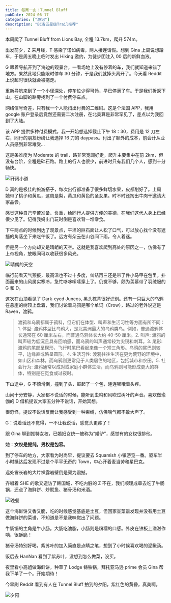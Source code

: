 ```yaml
---
title: 每周一山：Tunnel Bluff
pubDate: 2024-06-17
categories: ["游记"]
description: "BC省五星级Trail推荐"
---
```



本周爬了 Tunnel Bluff from Lions Bay, 全程 13.7km，爬升 574m。

<ImageComponent
  src="https://pub-a55ec74b764445bf87cc8622864a75d4.r2.dev/alltrailstunnelbluff.jpg"
  alt="AllTrails 路程图"
/>

出发前夕，Z 来月经，T 感染了诺如病毒，两人接连请假。想到 Gina 上周说想蹭车，于是周五晚上临时发出 Hiking 邀约，为徒步团注入 00 后的新鲜血液。

G 跟着导航开到了海边的观景台，一看场地上没有停着的车，我们就知道来错了地方。果然此地只能限时停车 30 分钟，于是我们就掉头离开了。今天看 Reddit 上说超时很快就会被拖走。

重新导航来到了一个小径深处，停车位少得可怜，早已停满了车。于是我们折返下山，在山脚的路旁找到了一个付费停车点。

网络信号奇差，只有我一个人能扫出付费的二维码。这是个法国 APP，我用 google 账户登录后竟然还需要二次注册，在北美算是非常罕见了，差点以为我回到了大陆。

该 APP 提供多种付费模式，我一开始想选择截止下午 18：30，费用是 12 刀左右，同行的朋友纷纷让我选择 16 刀的 daypass。付出了额外的成本，前会计从业人员感到非常难受...

这是条难度为 Moderate 的 trail，路非常宽阔好走，爬升主要集中在前 2km，但没有台阶，全程是碎石路。路上的行人也很少，前进时只有我们几个人，感到十分畅快。

<div className="image-container">
  <Image src={woods} alt="开阔小道" />
</div>

D 真的是极佳的旅游搭子，每次出行都准备了很多鲜切水果，皮都削好了。上周她带了桃子和黄瓜，这周是梨，黄瓜和黄色的圣女果。时不时还掏出牛肉干邀请大家品尝。

感觉这种自己辛苦准备、负重，给同行人提供方便的美德，在我们这代人身上已经很少见了。记得我妈出门玩时倒是喜欢背一堆零食。

下午两点的时候到达了观景点，平坦的巨石面让人松了口气，可以放心找个没有遮挡的角落坐下来吃午饭了。远方有朵云在山谷间下雨，令人着迷。

<ImageComponent
  src="https://pub-a55ec74b764445bf87cc8622864a75d4.r2.dev/woods.jpg"
  alt="下雨的云"
/>

但是另一个方向却又是晴朗的天空。这就是我喜欢爬到高处的原因之一，仿佛有了上帝视角，放眼间可以收获很多风光。

<div className="image-container">
  <Image src={tunnelbluff} alt="晴朗的天空" />
</div>

临行前看天气预报，最高温也不过十多度，纠结再三还是带了件小马甲在包里。扑面而来的山风属实寒冷，急忙哆哆嗦嗦穿上了。仍觉不够，颇为羡慕带了羽绒服的 G 和 D。

这次在山顶看见了 Dark-eyed Juncos, 黑头棕背很好识别。还有一只巨大的乌鸦在悬崖的树顶上盘着，我们讨论着乌鸦是哪个单词（Crow），路过的老外说这是 Raven，渡鸦。

> 渡鸦和乌鸦都属于鸦科，但它们在体型、叫声和生活习性等方面有所不同：1. 体型: 渡鸦体型比乌鸦大，是北美洲最大的乌鸦类鸟。例如，普通渡鸦体长通常在 60 厘米左右，而普通乌鸦体长大约 40-50 厘米。2. 叫声: 渡鸦的叫声较为低沉且具有回响感，而乌鸦的叫声通常较为尖锐和刺耳。3. 尾形: 渡鸦的尾部呈楔形，飞行时尾巴看起来像一个短三角形。乌鸦的尾巴则较平，边缘直或略呈圆形。4. 生活习性: 渡鸦往往生活在更为荒野的环境中，如山区和森林，而乌鸦则更常见于人类居住的地区，包括城市和农田。5. 社会行为: 渡鸦通常以成对或家庭小群体生活，而乌鸦则可能形成更大的群体，特别是在觅食或过夜时。

下山途中，G 不慎滑倒，撞到了头，鼓起了一个包，连连嘟囔着头疼。

山间十分安静，大家都不说话的时候，能听到虫鸣和风吹过树叶的声音。喜欢做瑜伽的 D 借机提议大家五分钟不说话，开始冥想。

很奇怪，提议不说话反而让我感受到一种束缚，仿佛喘气都不敢大声了。

G：说着话还不觉得，一不让我说话，感觉头更疼了！

跟 Gina 聊到推特女权，已婚妇女统一被称为“婚驴”，感觉有的女权很排他。

她：**女权是提纯，男权是包容。**

到了停车的地方，大家看为时尚早，提议要去 Squamish 小镇游览一番。驱车半小时抵达后发现不过是个平平无奇的 Town，中心开着麦当劳和星巴克。

远处酋长岩的大片裸露岩壁倒是颇为震撼。

齐唱着 SHE 的歌又造访了韩国城，不吃内脏的 Z 不在，我们顺理成章去吃了牛肠锅，还点了海鲜饼、炒鱿鱼、猪骨汤和米酒。

<div className="image-container">
  <Image src={tunnelbluffdinner} alt="晚餐" />
</div>

这个海鲜饼又香又脆，吃的时候感觉基底是土豆，但回家查菜谱发现并没有用土豆做海鲜饼的菜谱，不知道是不是我味觉出了问题。

牛肠锅的主角是牛小肠。大肠吃油脂，小肠则是粉糯的口感。外皮在铁板上滋滋作响，很酥脆！

猪骨汤特别好喝，紫苏叶的加入简直是点睛之笔，想到了小时候喜欢喝的泥鳅汤。

饭后去 HanNan 看到了紫苏叶，没想到怎么做菜，没买。

夜里看小高姐做海鲜饼，种草了 Lodge 铸铁锅，拜托亚马逊 prime 会员 Gina 帮我下单了一个。开始期待！

今早刷 Reddit 看到有人在 Tunnel Bluff 拍到的夕阳，紫红色的黄昏，真美啊。

<div className="image-container">
  <Image src={sunset} alt="夕阳" />
</div>
